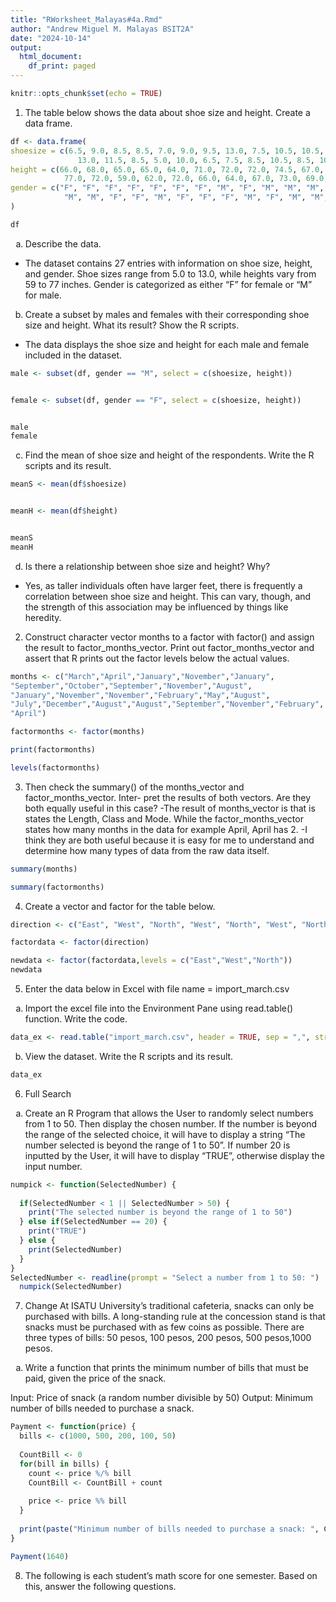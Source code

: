 ```yaml
---
title: "RWorksheet_Malayas#4a.Rmd"
author: "Andrew Miguel M. Malayas BSIT2A"
date: "2024-10-14"
output:
  html_document:
    df_print: paged
---
```


```r
knitr::opts_chunk$set(echo = TRUE)
```


1. The table below shows the data about shoe size and height. Create a data frame.
```r
df <- data.frame(
shoesize = c(6.5, 9.0, 8.5, 8.5, 7.0, 9.0, 9.5, 13.0, 7.5, 10.5, 10.5, 12.0, 10.5, 
               13.0, 11.5, 8.5, 5.0, 10.0, 6.5, 7.5, 8.5, 10.5, 8.5, 10.5, 11.0, 9.0, 13.0),
height = c(66.0, 68.0, 65.0, 65.0, 64.0, 71.0, 72.0, 72.0, 74.5, 67.0, 74.5, 71.0, 71.0,
            77.0, 72.0, 59.0, 62.0, 72.0, 66.0, 64.0, 67.0, 73.0, 69.0, 72.0, 70.0, 69.0, 70.0),
gender = c("F", "F", "F", "F", "F", "F", "F", "M", "F", "M", "M", "M", "M", 
            "M", "M", "F", "F", "M", "F", "F", "F", "M", "F", "M", "M", "M", "M")
)

df
```

a. Describe the data.
- The dataset contains 27 entries with information on shoe size, height, and gender. Shoe sizes range from 5.0 to 13.0, while heights vary from 59 to 77 inches. Gender is categorized as either "F" for female or "M" for male. 

b. Create a subset by males and females with their corresponding shoe size and height.
What its result? Show the R scripts.
- The data displays the shoe size and height for each male and female included in the dataset.

```r

male <- subset(df, gender == "M", select = c(shoesize, height))


female <- subset(df, gender == "F", select = c(shoesize, height))


male
female

```

c. Find the mean of shoe size and height of the respondents. Write the R scripts and its
result.
```r

meanS <- mean(df$shoesize)


meanH <- mean(df$height)


meanS
meanH

```

d. Is there a relationship between shoe size and height? Why?
- Yes, as taller individuals often have larger feet, there is frequently a correlation between shoe size and height. This can vary, though, and the strength of this association may be influenced by things like heredity.







2. Construct character vector months to a factor with factor() and assign the result to
factor_months_vector. Print out factor_months_vector and assert that R prints out
the factor levels below the actual values.
```r
months <- c("March","April","January","November","January",
"September","October","September","November","August",
"January","November","November","February","May","August",
"July","December","August","August","September","November","February",
"April")

factormonths <- factor(months)

print(factormonths)

levels(factormonths)
```






3. Then check the summary() of the months_vector and factor_months_vector. Inter-
pret the results of both vectors. Are they both equally useful in this case?
-The result of months_vector is that is states the Length, Class and Mode. While the factor_months_vector states how many months in the data for example April, April has 2. 
-I think they are both useful because it is easy for me to understand and determine how many types of data from the raw data itself.
```r
summary(months)
```
```r
summary(factormonths)
```






4. Create a vector and factor for the table below.
```r
direction <- c("East", "West", "North", "West", "North", "West", "North", "West")

factordata <- factor(direction)

newdata <- factor(factordata,levels = c("East","West","North"))
newdata

```






5. Enter the data below in Excel with file name = import_march.csv
a. Import the excel file into the Environment Pane using read.table() function.
Write the code.
```r
data_ex <- read.table("import_march.csv", header = TRUE, sep = ",", stringsAsFactors = FALSE)
```
b. View the dataset. Write the R scripts and its result.
```r
data_ex
```







6. Full Search
a. Create an R Program that allows the User to randomly select numbers from 1 to 50.
Then display the chosen number. If the number is beyond the range of the selected choice,
it will have to display a string “The number selected is beyond the range of 1 to 50”. If
number 20 is inputted by the User, it will have to display “TRUE”, otherwise display the
input number.
```r
numpick <- function(SelectedNumber) {
  
  if(SelectedNumber < 1 || SelectedNumber > 50) {
    print("The selected number is beyond the range of 1 to 50")
  } else if(SelectedNumber == 20) {
    print("TRUE")
  } else {
    print(SelectedNumber)
  }
}
SelectedNumber <- readline(prompt = "Select a number from 1 to 50: ")
  numpick(SelectedNumber)

```





7. Change
At ISATU University’s traditional cafeteria, snacks can only be purchased with bills. A long-standing rule at the concession stand is that snacks must be purchased with as few coins as possible. There are three types of bills: 50 pesos, 100 pesos, 200 pesos, 500 pesos,1000 pesos.

a. Write a function that prints the minimum number of bills that must be paid, given the
price of the snack.

Input: Price of snack (a random number divisible by 50) Output: Minimum number of bills
needed to purchase a snack.

```r
Payment <- function(price) {
  bills <- c(1000, 500, 200, 100, 50)
  
  CountBill <- 0
  for(bill in bills) {
    count <- price %/% bill
    CountBill <- CountBill + count
    
    price <- price %% bill
  }
  
  print(paste("Minimum number of bills needed to purchase a snack: ", CountBill))
}

Payment(1640)
```





8. The following is each student’s math score for one semester. Based on this, answer the
following questions.




































